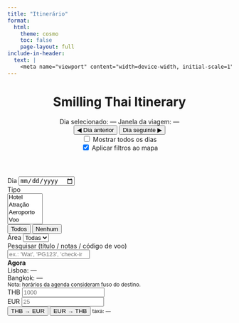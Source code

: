 ```yaml
---
title: "Itinerário"
format:
  html:
    theme: cosmo
    toc: false
    page-layout: full
include-in-header:
  text: |
    <meta name="viewport" content="width=device-width, initial-scale=1">
---
```



```{=html}

<link rel="stylesheet" href="styles.css">

<header class="tp-header">
  <div class="tp-header-left">
    <h1 class="tp-title">Smilling Thai Itinerary</h1>
    <div class="tp-sub">
      <span class="label">Dia selecionado:</span>
      <span id="current-day" class="badge bg-primary">—</span>
      <span class="label">Janela da viagem:</span>
      <span id="trip-range" class="badge bg-secondary">—</span>
    </div>
  </div>
  <div class="tp-header-right">
    <div class="btn-group" role="group">
      <button id="btn-prev" class="btn btn-outline-primary">◀ Dia anterior</button>
      <button id="btn-next" class="btn btn-outline-primary">Dia seguinte ▶</button>
    </div>
    <div class="form-check form-switch mx-3">
      <input class="form-check-input" type="checkbox" id="sw-all-days">
      <label class="form-check-label" for="sw-all-days">Mostrar todos os dias</label>
    </div>
    <div class="form-check form-switch">
      <input class="form-check-input" type="checkbox" id="sw-map-filter" checked>
      <label class="form-check-label" for="sw-map-filter">Aplicar filtros ao mapa</label>
    </div>
  </div>
</header>

<div class="tp-container">
  
  <!-- Agenda primeiro -->
  <div id="highlights" class="tp-highlights"></div>
  <div id="agenda" class="tp-agenda"></div>

  <!-- Depois o mapa -->
  <div id="map" class="mt-3"></div>
  <div id="legend" class="tp-legend"></div>

  <!-- Depois os filtros -->
  <div class="tp-controls mt-3">
    <div class="row g-2 align-items-end">
      <div class="col-12 col-lg-4">
        <label for="flt-day" class="form-label">Dia</label>
        <input id="flt-day" type="date" class="form-control" />
      </div>
      <div class="col-12 col-lg-4">
        <label for="flt-type" class="form-label">Tipo</label>
        <div class="d-flex gap-2">
          <select id="flt-type" class="form-select" multiple>
            <option value="Hotel">Hotel</option>
            <option value="Atração">Atração</option>
            <option value="Aeroporto">Aeroporto</option>
            <option value="Voo">Voo</option>
            <option value="Restaurante">Restaurante</option>
            <option value="Transporte">Transporte</option>
            <option value="Sugestao">Sugestão</option>
          </select>
          <div class="btn-group-vertical">
            <button id="btn-types-all" class="btn btn-sm btn-outline-secondary">Todos</button>
            <button id="btn-types-none" class="btn btn-sm btn-outline-secondary">Nenhum</button>
          </div>
        </div>
      </div>
      <div class="col-12 col-lg-4">
        <label for="flt-area" class="form-label">Área</label>
        <select id="flt-area" class="form-select">
          <option value="">Todas</option>
        </select>
      </div>

      <!-- Fuzzy Finder -->
      <div class="col-12">
        <label class="form-label">Pesquisar (título / notas / código de voo)</label>
        <div class="tp-search">
          <input id="flt-q" type="search" class="form-control" placeholder="ex.: 'Wat', 'PG123', 'check-in'…"/>
          <div id="search-results" class="tp-search-results" hidden></div>
        </div>
      </div>
    </div>
  </div>

  <!-- Finalmente relógio + conversor -->
  <div class="tp-tools mt-3">
    <div class="tp-clock card mb-2">
      <div><strong>Agora</strong></div>
      <div id="clock-lx">Lisboa: —</div>
      <div id="clock-bkk">Bangkok: —</div>
      <small>Nota: horários da agenda consideram fuso do destino.</small>
    </div>
    <div class="tp-currency card">
      <div class="row g-2 align-items-end">
        <div class="col-6">
          <label class="form-label">THB</label>
          <input id="cc-thb" type="number" class="form-control" placeholder="1000">
        </div>
        <div class="col-6">
          <label class="form-label">EUR</label>
          <input id="cc-eur" type="number" class="form-control" placeholder="25">
        </div>
        <div class="col-12 d-flex gap-2">
          <button id="cc-thb-eur" class="btn btn-sm btn-primary">THB → EUR</button>
          <button id="cc-eur-thb" class="btn btn-sm btn-outline-primary">EUR → THB</button>
          <small id="cc-rate" class="text-muted ms-auto">taxa: —</small>
        </div>
      </div>
    </div>
  </div>

</div>

<link rel="stylesheet" href="https://unpkg.com/leaflet@1.9.4/dist/leaflet.css"/>
<script src="https://unpkg.com/leaflet@1.9.4/dist/leaflet.js"></script>
<script type="module" src="app.js"></script>


```

